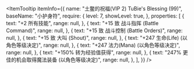 
<ItemTooltip
  itemInfo={{
    name: "土鳖的祝福(VIP 2) TuBie's Blessing (99)",
    baseName: "小护身符",
    require: {
      level: 7,
      showLevel: true,
    },
    properties: [
      {
        text: "+2 所有技能",
        range: null,
      },
      {
        text: "+15 致 战斗指挥 (Battle Command)",
        range: null,
      },
      {
        text: "+15 致 战斗控制 (Battle Orders)",
        range: null,
      },
      {
        text: "+15 致 大叫 (Shout)",
        range: null,
      },
      {
        text: "+247 生命(Life) (以角色等级决定)",
        range: null,
      },
      {
        text: "+247 法力(Mana) (以角色等级决定)",
        range: null,
      },
      {
        text: "+150% 转为经验值获得",
        range: null,
      },
      {
        text: "247% 更佳的机会取得魔法装备 (以角色等级决定)",
        range: null,
      },
    ],
  }}
/>
